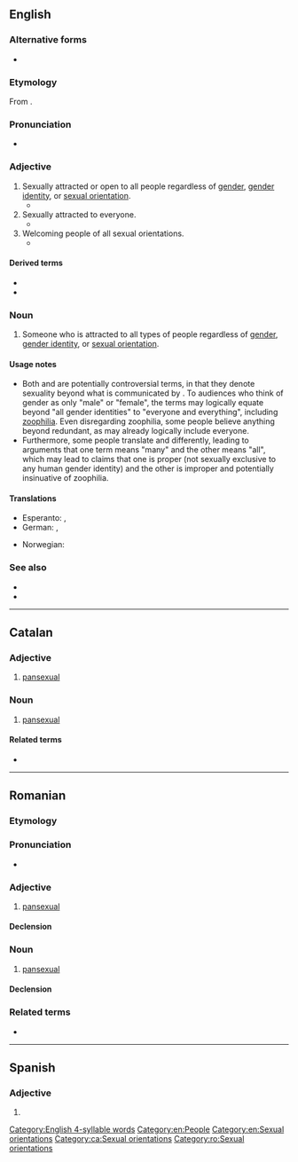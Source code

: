 {{also|pan-sexual}}

==English==

===Alternative forms===
* {{l|en|pan-sexual}}

===Etymology===
From {{affix|en|pan-|-sexual}}.

===Pronunciation===
* {{a|GenAm}} {{IPA|/pænˈsɛkʃuəl/|lang=en}}
[[Category:English 4-syllable words]]

===Adjective===
{{en-adj|-}}

# Sexually attracted or open to all people regardless of [[gender]], [[gender identity]], or [[sexual orientation]].
#* {{quote-journal|1995|October 11|Owen McNally|The Vigor, Venom and Wit of Gore Vidal|Hartford Courant|page=E1|url=http://pqasb.pqarchiver.com/courant/access/22919641.html?dids=22919641:22919641&FMT=ABS|passage=As a writer/sexologist, he argues that people are neither homosexual nor heterosexual but '''pansexual'''.}}
# Sexually attracted to everyone.
#* {{quote-book|2004|John Leland|Hip: The History|url=http://books.google.com/books?id=oxzubo1GS7oC|isbn=0060528176|page=50|passage=To the end he denied that he was homosexual; his writings are '''pansexual''', finding carnal ripeness in the soul, in nature, as well as in men and women.}}
# Welcoming people of all sexual orientations.
#* {{quote-book|1998|Dossie Easton & Catherine A. Liszt|The Ethical Slut|url=http://books.google.com/books?id=I0OwAAAAIAAJ|isbn=1890159018|page=262
|passage=We like to attend '''pansexual''' group sex parties, which means that attendees may identify as gay or lesbian or bisexual or hetero or transgendered, but are generally comfortable and happy to play side-by-side with people whose desires may be entirely different than their own.}}

====Derived terms====
* {{l|en|pansexuality}}
* {{l|en|pansexually}}

===Noun===
{{en-noun}}

# Someone who is attracted to all types of people regardless of [[gender]], [[gender identity]], or [[sexual orientation]].

====Usage notes====
* Both {{m|en||pansexual}} and {{m|en|omnisexual}} are potentially controversial terms, in that they denote sexuality beyond what is communicated by {{m|en|bisexual}}. To audiences who think of gender as only "male" or "female", the terms may logically equate beyond "all gender identities" to "everyone and everything", including [[zoophilia]]. Even disregarding zoophilia, some people believe anything beyond {{m|en||bisexual}} redundant, as {{m|en||bisexual}} may already logically include everyone.
* Furthermore, some people translate {{m|en|pan-}} and {{m|en|omni-}} differently, leading to arguments that one term means "many" and the other means "all", which may lead to claims that one is proper (not sexually exclusive to any human gender identity) and the other is improper and potentially insinuative of zoophilia.

====Translations====
{{trans-top|attraction to all gender identities}}
* Esperanto: {{t|eo|ĉiuseksema}}, {{t|eo|ajnseksema}}
* German: {{t+|de|pansexuell}}, {{t+|de|pan}}
{{trans-mid}}
* Norwegian: {{t-needed|no}}
{{trans-bottom}}

===See also===
* {{list:sexual orientations/en}}
* {{l|en|pangender}}

[[Category:en:People]]
[[Category:en:Sexual orientations]]

----

==Catalan==

===Adjective===
{{ca-adj|mf}}

# [[#English|pansexual]]

===Noun===
{{ca-noun|mf}}

# [[#English|pansexual]]

====Related terms====
* {{l|ca|pansexualitat}}

[[Category:ca:Sexual orientations]]

----

==Romanian==

===Etymology===
{{etyl|en|ro}} {{m|en|pansexual}}

===Pronunciation===
* {{IPA|/ˌpan.sek.suˈal/|lang=ro}}

===Adjective===
{{ro-adj|4}}

# [[#English|pansexual]]

====Declension====
{{ro-adj-4}}

===Noun===
{{ro-noun|m|pansexuali}}

# [[#English|pansexual]]

====Declension====
{{ro-noun-m}}

===Related terms===
* {{l|ro|pansexualitate}}

[[Category:ro:Sexual orientations]]

----

==Spanish==

===Adjective===
{{es-adj|pl=pansexuales}}

# {{l|en|pansexual}}